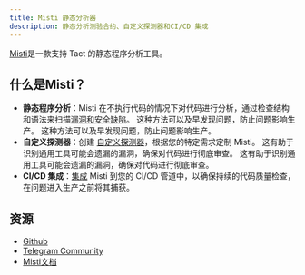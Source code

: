 ```yaml
---
title: Misti 静态分析器
description: 静态分析测验合约、自定义探测器和CI/CD 集成
---
```


[Misti](https://nowarp.io/tools/misti/)是一款支持 Tact 的静态程序分析工具。

## 什么是Misti？

- **静态程序分析**：Misti 在不执行代码的情况下对代码进行分析，通过检查结构和语法来扫描[漏洞和安全缺陷](https://nowarp.io/tools/misti/docs/detectors)。  这种方法可以及早发现问题，防止问题影响生产。 这种方法可以及早发现问题，防止问题影响生产。
- **自定义探测器**：创建 [自定义探测器](https://nowarp.io/tools/misti/docs/hacking/custom-detector)，根据您的特定需求定制 Misti。 这有助于识别通用工具可能会遗漏的漏洞，确保对代码进行彻底审查。 这有助于识别通用工具可能会遗漏的漏洞，确保对代码进行彻底审查。
- **CI/CD 集成**：[集成](https://nowarp.io/tools/misti/docs/tutorial/ci-cd) Misti 到您的 CI/CD 管道中，以确保持续的代码质量检查，在问题进入生产之前将其捕获。

## 资源

- [Github](https://github.com/nowarp/misti)
- [Telegram Community](https://t.me/misti_dev)
- [Misti文档](https://nowarp.io/tools/misti/)
